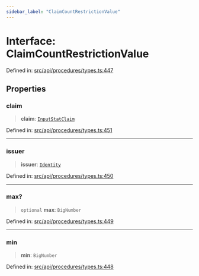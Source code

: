 ```yaml
---
sidebar_label: "ClaimCountRestrictionValue"
---
```


# Interface: ClaimCountRestrictionValue

Defined in: [src/api/procedures/types.ts:447](https://github.com/PolymeshAssociation/polymesh-sdk/blob/bee6a2fe7a8ce5db42a6982e793782182cde2153/src/api/procedures/types.ts#L447)

## Properties

### claim

> **claim**: [`InputStatClaim`](../../../entities/types/type-aliases/InputStatClaim.mdx)

Defined in: [src/api/procedures/types.ts:451](https://github.com/PolymeshAssociation/polymesh-sdk/blob/bee6a2fe7a8ce5db42a6982e793782182cde2153/src/api/procedures/types.ts#L451)

***

### issuer

> **issuer**: [`Identity`](../../../entities/Identity/classes/Identity.mdx)

Defined in: [src/api/procedures/types.ts:450](https://github.com/PolymeshAssociation/polymesh-sdk/blob/bee6a2fe7a8ce5db42a6982e793782182cde2153/src/api/procedures/types.ts#L450)

***

### max?

> `optional` **max**: `BigNumber`

Defined in: [src/api/procedures/types.ts:449](https://github.com/PolymeshAssociation/polymesh-sdk/blob/bee6a2fe7a8ce5db42a6982e793782182cde2153/src/api/procedures/types.ts#L449)

***

### min

> **min**: `BigNumber`

Defined in: [src/api/procedures/types.ts:448](https://github.com/PolymeshAssociation/polymesh-sdk/blob/bee6a2fe7a8ce5db42a6982e793782182cde2153/src/api/procedures/types.ts#L448)
